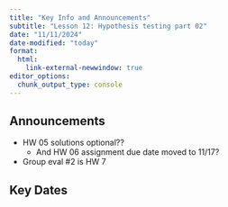 ```yaml
---
title: "Key Info and Announcements"
subtitle: "Lesson 12: Hypothesis testing part 02"
date: "11/11/2024"
date-modified: "today"
format: 
  html:
    link-external-newwindow: true
editor_options: 
  chunk_output_type: console
---
```


## Announcements

- HW 05 solutions optional??
  - And HW 06 assignment due date moved to 11/17?
- Group eval #2 is HW 7

## Key Dates

